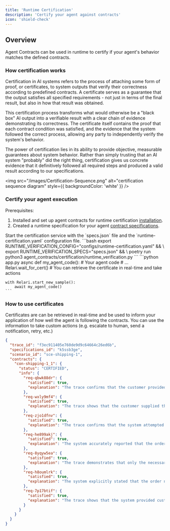 ```yaml
---
title: 'Runtime Certification'
description: 'Certify your agent against contracts'
icon: 'shield-check'
---
```


<style>
@import url('https://fonts.googleapis.com/css2?family=Space+Mono&display=swap');
</style>

## Overview

Agent Contracts can be used in runtime to certify if your agent's behavior matches the defined contracts. 

### How certification works

Certification in AI systems refers to the process of attaching some form of proof, or certificates, to system outputs that verify their correctness according to predefined contracts.
A certificate serves as a guarantee that the output satisfies all specified requirements - not just in terms of the final result, but also in how that result was obtained.

This certification process transforms what would otherwise be a "black box" AI output into a verifiable result with a clear chain of evidence demonstrating its correctness.
The certificate itself contains the proof that each contract condition was satisfied, and the evidence that the system followed the correct process, allowing any party to independently verify the system's behavior.

The power of certification lies in its ability to provide objective, measurable guarantees about system behavior.
Rather than simply trusting that an AI system "probably" did the right thing, certification gives us concrete evidence that it definitively followed all required steps and produced a valid result according to our specifications.

<img src="/images/Certification-Sequence.png" alt="certification sequence diagram" style={{ backgroundColor: 'white' }} />


### Certify your agent execution

Prerequisites:
1. Installed and set up agent contracts for runtime certification [installation](/installation).
2. Created a runtime specification for your agent [contract specifications](/contracts/specifications).

<Steps>
  <Step title="Start your certification workers">
    Start the certification service with the `specs.json` file and the `runtime-certification.yaml` configuration file.
    ```bash
    export RUNTIME_VERIFICATION_CONFIG="configs/runtime-certification.yaml" && \
export RUNTIME_VERIFICATION_SPECS="specs.json" && \
poetry run python3 agent_contracts/certification/runtime_verification.py 
    ```
  </Step>
  <Step title="Retrieve certificates in real-time">
    ```python app.py
    async def my_agent_code():
      # Your agent code
      # ...
      Relari.wait_for_cert() # You can retrieve the certificate in real-time and take actions
    
    with Relari.start_new_sample():
        await my_agent_code()
    ```
  </Step>
</Steps>

### How to use certificates

Certificates are can be retrieved in real-time and be used to inform your application of how well the agent is following the contracts. You can use the information to take custom actions (e.g. escalate to human, send a notification, retry, etc.)

```json certificate.json
{
  "trace_id": "f3ec911405e760de9d9c64664c26ed6b",
  "specifications_id": "k5ssb3ge",
  "scenario_id": "sce-shipping-1",
  "contracts": {
    "con-shipping-1_1": {
      "status": "CERTIFIED",
      "info": {
        "req-qbwk88dr": {
          "satisfied": true,
          "explanation": "The trace confirms that the customer provided the order number 'order_01JGMMMPHCQM01FBAHY23FDA1' in the system input, fulfilling the requirement of order identification."
        },
        "req-wxly9mf4": {
          "satisfied": true,
          "explanation": "The trace shows that the customer supplied their email address (jane.doe@example.com) as required, enabling the system to verify their identity and retrieve order details."
        },
        "req-zjo1dfnv": {
          "satisfied": true,
          "explanation": "The trace confirms that the system attempted to retrieve the order details using the provided order number and email address. Since the order was not found, the system verified and confirmed that the order does not exist in the database, satisfying the requirement."
        },
        "req-he899akj": {
          "satisfied": true,
          "explanation": "The system accurately reported that the order number does not exist without fabricating shipping details, estimated delivery dates, or misleading information, thereby fulfilling the requirement."
        },
        "req-8yqyw5ea": {
          "satisfied": true,
          "explanation": "The trace demonstrates that only the necessary customer information (order number and email) was requested. No extraneous personal details were solicited, ensuring compliance with data privacy requirements."
        },
        "req-h8oumlrk": {
          "satisfied": true,
          "explanation": "The system explicitly stated that the order number provided does not exist in the database. This clear communication ensures that the customer is correctly informed about the nonexistence of the order, fulfilling the requirement."
        },
        "req-7p17btif": {
          "satisfied": true,
          "explanation": "The trace shows that the system provided customer support escalation details, including a phone number and an email address, ensuring that the user has the necessary information to seek further assistance."
        }
      }
    }
  }
}
```